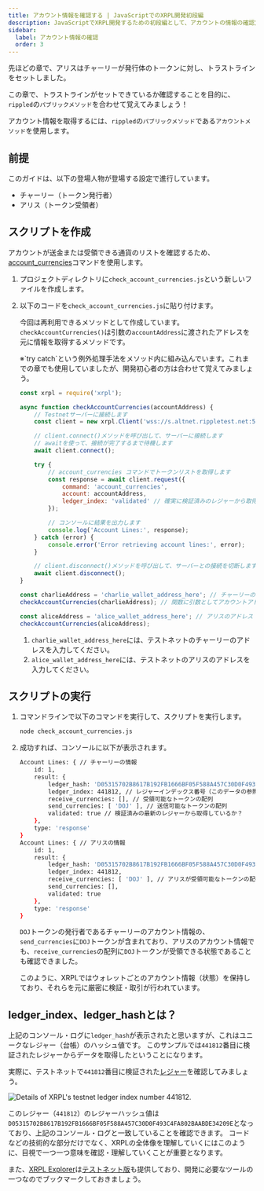 ```yaml
---
title: アカウント情報を確認する | JavaScriptでのXRPL開発初段編
description: JavaScriptでXRPL開発するための初段編として、アカウントの情報の確認方法について紹介しています。
sidebar:
  label: アカウント情報の確認
  order: 3
---
```



先ほどの章で、アリスはチャーリーが発行体のトークンに対し、トラストラインをセットしました。

この章で、トラストラインがセットできているか確認することを目的に、`rippled`の`パブリックメソッド`を合わせて覚えてみましょう！

アカウント情報を取得するには、`rippled`の`パブリックメソッド`である`アカウントメソッド`を使用します。

## 前提

このガイドは、以下の登場人物が登場する設定で進行しています。

- チャーリー（トークン発行者）
- アリス（トークン受領者）

## スクリプトを作成

アカウントが送金または受領できる通貨のリストを確認するため、[account_currencies](https://xrpl.org/ja/docs/references/http-websocket-apis/public-api-methods/account-methods/account_currencies/#account_currencies)コマンドを使用します。

<Steps>

1. プロジェクトディレクトリに`check_account_currencies.js`という新しいファイルを作成します。
2. 以下のコードを`check_account_currencies.js`に貼り付けます。

    今回は再利用できるメソッドとして作成しています。`checkAccountCurrencies()`は引数の`accountAddress`に渡されたアドレスを元に情報を取得するメソッドです。

    <Aside>※`try catch`という例外処理手法をメソッド内に組み込んでいます。これまでの章でも使用していましたが、開発初心者の方は合わせて覚えてみましょう。</Aside>

    ```javascript
    const xrpl = require('xrpl');

    async function checkAccountCurrencies(accountAddress) {
        // Testnetサーバーに接続します
        const client = new xrpl.Client('wss://s.altnet.rippletest.net:51233');

        // client.connect()メソッドを呼び出して、サーバーに接続します
        // awaitを使って、接続が完了するまで待機します
        await client.connect();

        try {
            // account_currencies コマンドでトークンリストを取得します
            const response = await client.request({
                command: 'account_currencies',
                account: accountAddress,
                ledger_index: 'validated' // 確実に検証済みのレジャーから取得するには'validated'指定する必要があります
            });

            // コンソールに結果を出力します
            console.log('Account Lines:', response);
        } catch (error) {
            console.error('Error retrieving account lines:', error);
        }

        // client.disconnect()メソッドを呼び出して、サーバーとの接続を切断します
        await client.disconnect();
    }

    const charlieAddress = 'charlie_wallet_address_here'; // チャーリーのアドレス
    checkAccountCurrencies(charlieAddress); // 関数に引数としてアカウントアドレスを渡します

    const aliceAddress = 'alice_wallet_address_here'; // アリスのアドレス
    checkAccountCurrencies(aliceAddress);
    ```

    1. `charlie_wallet_address_here`には、テストネットのチャーリーのアドレスを入力してください。
    2. `alice_wallet_address_here`には、テストネットのアリスのアドレスを入力してください。
</Steps>

## スクリプトの実行

<Steps>

1. コマンドラインで以下のコマンドを実行して、スクリプトを実行します。

    ```bash
    node check_account_currencies.js
    ```

2. 成功すれば、コンソールに以下が表示されます。

    ```bash
    Account Lines: { // チャーリーの情報
        id: 1,
        result: {
            ledger_hash: 'D05315702B8617B192FB1666BF05F588A457C30D0F493C4FA802BAABDE34209E',
            ledger_index: 441812, // レジャーインデックス番号（このデータの参照元）
            receive_currencies: [], // 受領可能なトークンの配列
            send_currencies: [ 'DOJ' ], // 送信可能なトークンの配列
            validated: true // 検証済みの最新のレジャーから取得しているか？
        },
        type: 'response'
    }
    Account Lines: { // アリスの情報
        id: 1,
        result: {
            ledger_hash: 'D05315702B8617B192FB1666BF05F588A457C30D0F493C4FA802BAABDE34209E',
            ledger_index: 441812,
            receive_currencies: [ 'DOJ' ], // アリスが受領可能なトークンの配列
            send_currencies: [],
            validated: true
        },
        type: 'response'
    }
    ```

    `DOJ`トークンの発行者であるチャーリーのアカウント情報の、`send_currencies`に`DOJ`トークンが含まれており、アリスのアカウント情報でも、`receive_currencies`の配列に`DOJ`トークンが受領できる状態であることも確認できました。

    このように、XRPLではウォレットごとのアカウント情報（状態）を保持しており、それらを元に厳密に検証・取引が行われています。
</Steps>

## ledger_index、ledger_hashとは？

上記のコンソール・ログに`ledger_hash`が表示されたと思いますが、これはユニークなレジャー（台帳）のハッシュ値です。
このサンプルでは`441812`番目に検証されたレジャーからデータを取得したということになります。

実際に、テストネットで`441812`番目に検証された[レジャー](https://testnet.xrpl.org/ledgers/441812)を確認してみましょう。

![Details of XRPL's testnet ledger index number 441812.](../../../../assets/images/beginners/img-livenet-ledger-441812.webp)

このレジャー（`441812`）のレジャーハッシュ値は`D05315702B8617B192FB1666BF05F588A457C30D0F493C4FA802BAABDE34209E`となっており、上記のコンソール・ログと一致していることを確認できます。
コードなどの技術的な部分だけでなく、XRPLの全体像を理解していくにはこのように、目視で一つ一つ意味を確認・理解していくことが重要となります。

また、[XRPL Explorer](https://livenet.xrpl.org/)は[テストネット版](https://testnet.xrpl.org/)も提供しており、開発に必要なツールの一つなのでブックマークしておきましょう。
